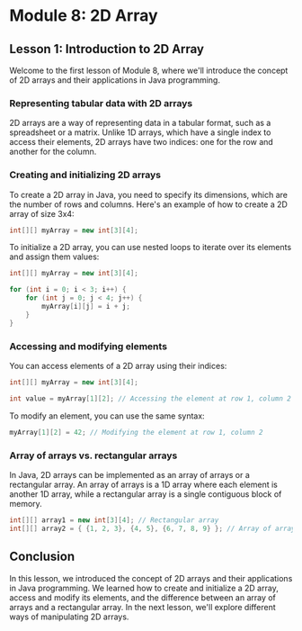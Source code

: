 # Module 8: 2D Array

## Lesson 1: Introduction to 2D Array

Welcome to the first lesson of Module 8, where we'll introduce the concept of 2D arrays and their applications in Java programming.

### Representing tabular data with 2D arrays

2D arrays are a way of representing data in a tabular format, such as a spreadsheet or a matrix. Unlike 1D arrays, which have a single index to access their elements, 2D arrays have two indices: one for the row and another for the column.

### Creating and initializing 2D arrays

To create a 2D array in Java, you need to specify its dimensions, which are the number of rows and columns. Here's an example of how to create a 2D array of size 3x4:

```java
int[][] myArray = new int[3][4];
```

To initialize a 2D array, you can use nested loops to iterate over its elements and assign them values:

```java
int[][] myArray = new int[3][4];

for (int i = 0; i < 3; i++) {
    for (int j = 0; j < 4; j++) {
        myArray[i][j] = i + j;
    }
}
```

### Accessing and modifying elements

You can access elements of a 2D array using their indices:

```java
int[][] myArray = new int[3][4];

int value = myArray[1][2]; // Accessing the element at row 1, column 2
```

To modify an element, you can use the same syntax:

```java
myArray[1][2] = 42; // Modifying the element at row 1, column 2
```

### Array of arrays vs. rectangular arrays

In Java, 2D arrays can be implemented as an array of arrays or a rectangular array. An array of arrays is a 1D array where each element is another 1D array, while a rectangular array is a single contiguous block of memory.

```java
int[][] array1 = new int[3][4]; // Rectangular array
int[][] array2 = { {1, 2, 3}, {4, 5}, {6, 7, 8, 9} }; // Array of arrays
```

## Conclusion

In this lesson, we introduced the concept of 2D arrays and their applications in Java programming. We learned how to create and initialize a 2D array, access and modify its elements, and the difference between an array of arrays and a rectangular array. In the next lesson, we'll explore different ways of manipulating 2D arrays.

